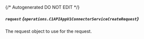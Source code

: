 {/* Autogenerated DO NOT EDIT  */}

##### `request` *{`operations.C1APIAppV1ConnectorServiceCreateRequest`}*
The request object to use for the request.
<Collapsible>
    <C1APIAppV1ConnectorServiceCreateRequest/>
</Collapsible>


